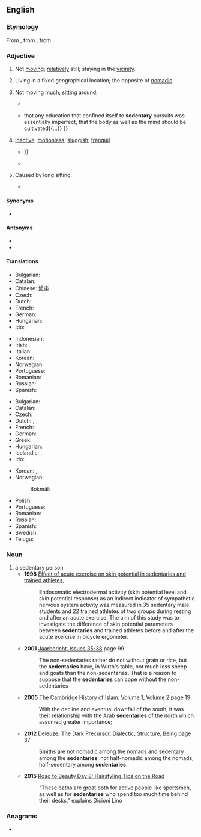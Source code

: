 ==English==

===Etymology===
{{PIE root|en|sed}}
From {{etyl|frm|en}} {{m|frm|sédentaire}}, from {{etyl|la|en}} {{m|la|sedentārius||sitting}}, from {{m|la|sedeō||I sit, I am seated}}.

===Adjective===
{{en-adj}}

# Not [[move|moving]]; [[relatively]] still; staying in the [[vicinity]].
#: {{ux|en|The oyster is a '''sedentary''' mollusk; the barnacles are '''sedentary''' crustaceans.}}
# {{lb|pt|anthropology|of a human population}} Living in a fixed geographical location; the opposite of [[nomadic]].
# {{lb|en|medicine|of a job, lifestyle, etc.}} Not moving much; [[sit]]ting around.
#* {{quote-book|1738|Bishop William Warburton|The Divine Legation of Moses Demonstrated|oclc=221119480|passage='''Sedentary''', scholastic sophists.}}
#* {{quote-book|date=October 3, 1844|author={{w|Benjamin Disraeli}}|title=The Acquirement of Knowledge|publisher=An address delivered to the members of the Manchester Athenæum|passage={{...}}that any education that confined itself to '''sedentary''' pursuits was essentially imperfect, that the body as well as the mind should be cultivated{{...}} }}
# {{lb|en|obsolete}} [[inactive]]; [[motionless]]; [[sluggish]]; [[tranquil]]
#* {{RQ:Milton Paradise Lost|VIII|Such restless revolution day by day / Repeated, while the '''sedentary''' earth / That better might with far less compass move{{...}} }}
#* {{quote-magazine|date=December 22, 1711|author={{w|Joseph Addison}}|title=No. 255|magazine=The Spectator|url=https://www.gutenberg.org/files/12030/12030-h/SV2/Spectator2.html#section255|passage=The Soul, considered abstractedly from its Passions, is of a remiss and '''sedentary''' Nature, slow in its Resolves, and languishing in its Executions.}}
# {{lb|en|obsolete}} Caused by long sitting.
#* {{RQ:Milton Paradise Regained|Samson Agonistes|lines=569-571|passage=till length of years / And '''sedentary''' numbness craze my limbs / To a contemptible old age obscure.}}

====Synonyms====
{{checksense|en}}
* {{l|en|settled}}

====Antonyms====
{{checksense|en}}
* {{l|en|migratory}}
* {{l|en|active}}

====Translations====
{{trans-top|not moving, not migratory}}
* Bulgarian: {{t|bg|оседнал}}
* Catalan: {{t+|ca|sedentari}}
* Chinese: [[惯座]]
* Czech: {{t|cs|usedlý|m}}
* Dutch: {{t+|nl|sedentair}}
* French: {{t+|fr|sédentaire}}
* German: {{t+|de|ortsgebunden}}
* Hungarian: {{t+|hu|helyhez kötött}}
* Ido: {{t+|io|sedentaria}}
{{trans-mid}}
* Indonesian: {{t|id|sambil duduk}}
* Irish: {{t|ga|neamhaistreach}}
* Italian: {{t+|it|sedentario}}
* Korean: {{t|ko|정착성}}
* Norwegian: {{t|nb|stillesittende}}
* Portuguese: {{t+|pt|sedentário}}
* Romanian: {{t+|ro|sedentar}}
* Russian: {{t+|ru|осе́длый}}
* Spanish: {{t+|es|sedentario}}
{{trans-bottom}}

{{trans-top|not moving much; sitting around}}
* Bulgarian: {{t+|bg|седящ}}
* Catalan: {{t+|ca|sedentari}}
* Czech: {{t+|cs|sedavý|m}}
* Dutch: {{t+|nl|sedentair}}, {{t+|nl|stilzittend}}
* French: {{t+|fr|sédentaire}}
* German: {{t+|de|sitzend}}
* Greek: {{t+|el|καθιστικός}}
* Hungarian: {{t+|hu|ülő}}
* Icelandic: {{t|is|kyrrsetu-}}, {{t|is|hreyfingarleysis-}}
* Ido: {{t+|io|sedentaria}}
{{trans-mid}}
* Korean: {{t+|ko|앉은뱅이}}, {{t|ko|앉은}}
* Norwegian:
*: Bokmål: {{t|nb|stillesittende}}
* Polish: {{t+|pl|siedzący|m}}
* Portuguese: {{t+|pt|sedentário}}
* Romanian: {{t+|ro|sedentar}}
* Russian: {{t+|ru|сидя́чий}}
* Spanish: {{t+|es|sedentario}}
* Swedish: {{t+|sv|stillasittande}}
* Telugu: {{t|te|కూర్చున్నట్టు చేసేపని}}
{{trans-bottom}}

===Noun===
{{en-noun|sedentaries}}
#a sedentary person
#*'''1998''' [https://www.ncbi.nlm.nih.gov/pubmed/9741651 Effect of acute exercise on skin potential in sedentaries and trained athletes.]
#*:Endosomatic electrodermal activity (skin potential level and skin potential response) as an indirect indicator of sympathetic nervous system activity was measured in 35 sedentary male students and 22 trained athletes of two groups during resting and after an acute exercise. The aim of this study was to investigate the difference of skin potential parameters between '''sedentaries''' and trained athletes before and after the acute exercise in bicycle ergometer.
#*'''2001''' [https://books.google.ca/books?id=VZQsAQAAIAAJ&q=sedentaries Jaarbericht, Issues 35-38] page 99
#*:The non-sedentaries rather do not without grain or rice, but the '''sedentaries''' have, in Wirth's table, not much less sheep and goats than the non-sedentaries. That is a reason to suppose that the '''sedentaries''' can cope without the non-sedentaries
#*'''2005''' [https://books.google.ca/books?id=4AuJvd2Tyt8C&pg=PA19 The Cambridge History of Islam: Volume 1, Volume 2] page 19
#*:With the decline and eventual downfall of the south, it was their relationship with the Arab '''sedentaries''' of the north which assumed greater importance;
#*'''2012''' [https://books.google.ca/books?id=E8MqBsJ4yHsC&pg=PT37 Deleuze, The Dark Precursor: Dialectic, Structure, Being] page 37
#*:Smiths are not nomadic among the nomads and sedentary among the '''sedentaries''', nor half-nomadic among the nomads, half-sedentary among '''sedentaries'''.
#*'''2015''' [https://www.marieclaire.com/beauty/a13751/road-to-beauty-day-8-hairstyling-tips-on-the-road/ Road to Beauty Day 8: Hairstyling Tips on the Road]
#*:"These baths are great both for active people like sportsmen, as well as for '''sedentaries''' who spend too much time behind their desks," explains Dicioni Lino

===Anagrams===
* {{anagrams|en|a=adeenrsty|yearnedst}}